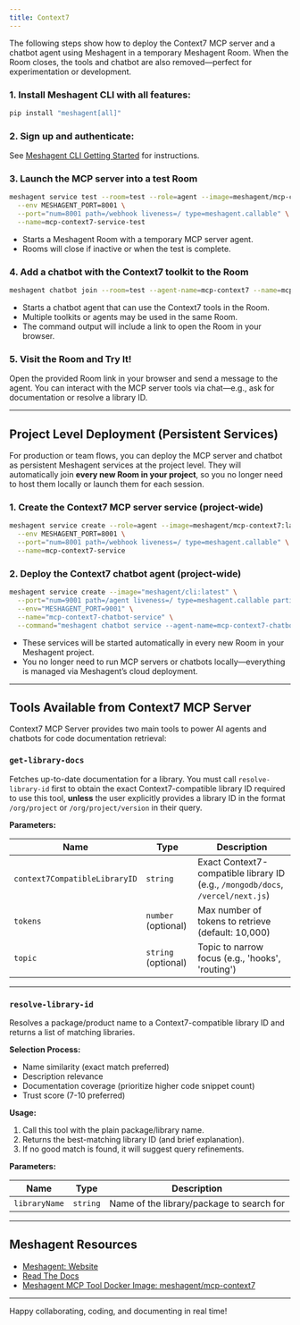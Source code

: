 ```yaml
---
title: Context7
---
```



The following steps show how to deploy the Context7 MCP server and a chatbot agent using Meshagent in a temporary Meshagent Room. When the Room closes, the tools and chatbot are also removed—perfect for experimentation or development.

### 1. Install Meshagent CLI with all features:
```bash
pip install "meshagent[all]"
```

### 2. Sign up and authenticate:
See [Meshagent CLI Getting Started](https://docs.meshagent.com/cli/getting_started) for instructions.

### 3. Launch the MCP server into a test Room
```bash
meshagent service test --room=test --role=agent --image=meshagent/mcp-context7:latest \
  --env MESHAGENT_PORT=8001 \
  --port="num=8001 path=/webhook liveness=/ type=meshagent.callable" \
  --name=mcp-context7-service-test
```
- Starts a Meshagent Room with a temporary MCP server agent.
- Rooms will close if inactive or when the test is complete.

### 4. Add a chatbot with the Context7 toolkit to the Room
```bash
meshagent chatbot join --room=test --agent-name=mcp-context7 --name=mcp-context7 --toolkit=mcp-context7
```
- Starts a chatbot agent that can use the Context7 tools in the Room.
- Multiple toolkits or agents may be used in the same Room.
- The command output will include a link to open the Room in your browser.

### 5. Visit the Room and Try It!
Open the provided Room link in your browser and send a message to the agent. You can interact with the MCP server tools via chat—e.g., ask for documentation or resolve a library ID.

---

## Project Level Deployment (Persistent Services)

For production or team flows, you can deploy the MCP server and chatbot as persistent Meshagent services at the project level. They will automatically join **every new Room in your project**, so you no longer need to host them locally or launch them for each session.

### 1. Create the Context7 MCP server service (project-wide)
```bash
meshagent service create --role=agent --image=meshagent/mcp-context7:latest \
  --env MESHAGENT_PORT=8001 \
  --port="num=8001 path=/webhook liveness=/ type=meshagent.callable" \
  --name=mcp-context7-service
```

### 2. Deploy the Context7 chatbot agent (project-wide)
```bash
meshagent service create --image="meshagent/cli:latest" \
  --port="num=9001 path=/agent liveness=/ type=meshagent.callable participant_name=mcp-context7-chatbot" \
  --env="MESHAGENT_PORT=9001" \
  --name="mcp-context7-chatbot-service" \
  --command="meshagent chatbot service --agent-name=mcp-context7-chatbot --toolkit=mcp-context7"
```

- These services will be started automatically in every new Room in your Meshagent project.
- You no longer need to run MCP servers or chatbots locally—everything is managed via Meshagent’s cloud deployment.

---

## Tools Available from Context7 MCP Server

Context7 MCP Server provides two main tools to power AI agents and chatbots for code documentation retrieval:

### `get-library-docs`
Fetches up-to-date documentation for a library. You must call `resolve-library-id` first to obtain the exact Context7-compatible library ID required to use this tool, **unless** the user explicitly provides a library ID in the format `/org/project` or `/org/project/version` in their query.

**Parameters:**

| Name                        | Type     | Description                                                                       |
|-----------------------------|----------|-----------------------------------------------------------------------------------|
| `context7CompatibleLibraryID` | `string` | Exact Context7-compatible library ID (e.g., `/mongodb/docs`, `/vercel/next.js`)   |
| `tokens`                    | `number` (optional) | Max number of tokens to retrieve (default: 10,000)                       |
| `topic`                     | `string` (optional) | Topic to narrow focus (e.g., 'hooks', 'routing')                         |

---

### `resolve-library-id`
Resolves a package/product name to a Context7-compatible library ID and returns a list of matching libraries.

**Selection Process:**
- Name similarity (exact match preferred)
- Description relevance
- Documentation coverage (prioritize higher code snippet count)
- Trust score (7-10 preferred)

**Usage:**
1. Call this tool with the plain package/library name.
2. Returns the best-matching library ID (and brief explanation).
3. If no good match is found, it will suggest query refinements.

**Parameters:**

| Name         | Type     | Description                                   |
|--------------|----------|-----------------------------------------------|
| `libraryName` | `string` | Name of the library/package to search for     |

---

## Meshagent Resources

- [Meshagent: Website](https://www.meshagent.com/)
- [Read The Docs](https://docs.meshagent.com)
- [Meshagent MCP Tool Docker Image: meshagent/mcp-context7](https://hub.docker.com/r/meshagent/mcp-context7)

---

Happy collaborating, coding, and documenting in real time!